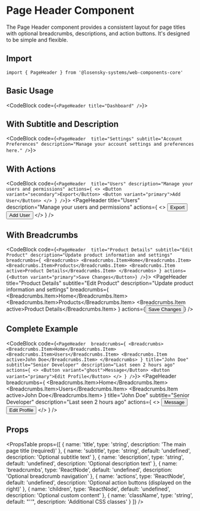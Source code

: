 
# Page Header Component

The Page Header component provides a consistent layout for page titles with optional breadcrumbs, descriptions, and action buttons. It's designed to be simple and flexible.

## Import

```tsx
import { PageHeader } from '@losensky-systems/web-components-core'
```

## Basic Usage

<CodeBlock code={`<PageHeader title="Dashboard" />`}>
  <PageHeader title="Dashboard" />
</CodeBlock>

## With Subtitle and Description

<CodeBlock code={`<PageHeader 
  title="Settings"
  subtitle="Account Preferences"
  description="Manage your account settings and preferences here."
/>`}>
  <PageHeader 
    title="Settings"
    subtitle="Account Preferences"
    description="Manage your account settings and preferences here."
  />
</CodeBlock>

## With Actions

<CodeBlock code={`<PageHeader 
  title="Users"
  description="Manage your users and permissions"
  actions={
    <>
      <Button variant="secondary">Export</Button>
      <Button variant="primary">Add User</Button>
    </>
  }
/>`}>
  <PageHeader 
    title="Users"
    description="Manage your users and permissions"
    actions={
      <>
        <Button variant="secondary">Export</Button>
        <Button variant="primary">Add User</Button>
      </>
    }
  />
</CodeBlock>

## With Breadcrumbs

<CodeBlock code={`<PageHeader 
  title="Product Details"
  subtitle="Edit Product"
  description="Update product information and settings"
  breadcrumbs={
    <Breadcrumbs>
      <Breadcrumbs.Item>Home</Breadcrumbs.Item>
      <Breadcrumbs.Item>Products</Breadcrumbs.Item>
      <Breadcrumbs.Item active>Product Details</Breadcrumbs.Item>
    </Breadcrumbs>
  }
  actions={<Button variant="primary">Save Changes</Button>}
/>`}>
  <PageHeader 
    title="Product Details"
    subtitle="Edit Product"
    description="Update product information and settings"
    breadcrumbs={
      <Breadcrumbs>
        <Breadcrumbs.Item>Home</Breadcrumbs.Item>
        <Breadcrumbs.Item>Products</Breadcrumbs.Item>
        <Breadcrumbs.Item active>Product Details</Breadcrumbs.Item>
      </Breadcrumbs>
    }
    actions={<Button variant="primary">Save Changes</Button>}
  />
</CodeBlock>

## Complete Example

<CodeBlock code={`<PageHeader 
  breadcrumbs={
    <Breadcrumbs>
      <Breadcrumbs.Item>Home</Breadcrumbs.Item>
      <Breadcrumbs.Item>Users</Breadcrumbs.Item>
      <Breadcrumbs.Item active>John Doe</Breadcrumbs.Item>
    </Breadcrumbs>
  }
  title="John Doe"
  subtitle="Senior Developer"
  description="Last seen 2 hours ago"
  actions={
    <>
      <Button variant="ghost">Message</Button>
      <Button variant="primary">Edit Profile</Button>
    </>
  }
/>`}>
  <PageHeader 
    breadcrumbs={
      <Breadcrumbs>
        <Breadcrumbs.Item>Home</Breadcrumbs.Item>
        <Breadcrumbs.Item>Users</Breadcrumbs.Item>
        <Breadcrumbs.Item active>John Doe</Breadcrumbs.Item>
      </Breadcrumbs>
    }
    title="John Doe"
    subtitle="Senior Developer"
    description="Last seen 2 hours ago"
    actions={
      <>
        <Button variant="ghost">Message</Button>
        <Button variant="primary">Edit Profile</Button>
      </>
    }
  />
</CodeBlock>

## Props

<PropsTable props={[
  { name: 'title', type: 'string', description: 'The main page title (required)' },
  { name: 'subtitle', type: 'string', default: 'undefined', description: 'Optional subtitle text' },
  { name: 'description', type: 'string', default: 'undefined', description: 'Optional description text' },
  { name: 'breadcrumbs', type: 'ReactNode', default: 'undefined', description: 'Optional breadcrumb navigation' },
  { name: 'actions', type: 'ReactNode', default: 'undefined', description: 'Optional action buttons (displayed on the right)' },
  { name: 'children', type: 'ReactNode', default: 'undefined', description: 'Optional custom content' },
  { name: 'className', type: 'string', default: "''", description: 'Additional CSS classes' }
]} />

